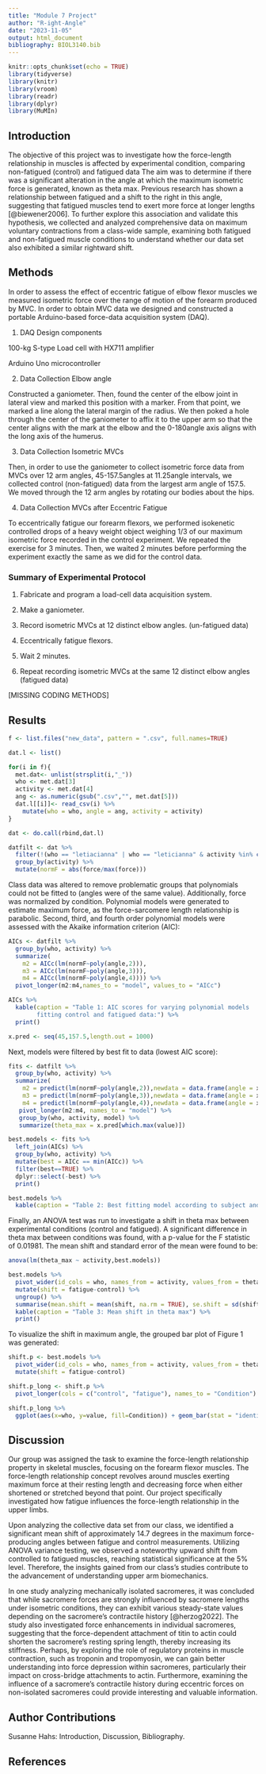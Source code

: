 ```yaml
---
title: "Module 7 Project"
author: "R-ight-Angle"
date: "2023-11-05"
output: html_document
bibliography: BIOL3140.bib
---
```


```r
knitr::opts_chunk$set(echo = TRUE)
library(tidyverse)
library(knitr)
library(vroom)
library(readr)
library(dplyr)
library(MuMIn)
```

## Introduction 

The objective of this project was to investigate how the force-length relationship in muscles is affected by experimental condition, comparing non-fatigued (control) and fatigued data The aim was to determine if there was a significant alteration in the angle at which the maximum isometric force is generated, known as theta max. Previous research has shown a relationship between fatigued and a shift to the right in this angle, suggesting that fatigued muscles tend to exert more force at longer lengths [@biewener2006]. To further explore this association and validate this hypothesis, we collected and analyzed comprehensive data on maximum voluntary contractions from a class-wide sample, examining both fatigued and non-fatigued muscle conditions to understand whether our data set also exhibited a similar rightward shift.

## Methods 

In order to assess the effect of eccentric fatigue of elbow flexor muscles we measured isometric force over the range of motion of the forearm produced by MVC. In order to obtain MVC data we designed and constructed a portable Arduino-based force-data acquisition system (DAQ).

1. DAQ Design components

100-kg S-type Load cell with HX711 amplifier 

Arduino Uno microcontroller 

2. Data Collection Elbow angle 

Constructed a ganiometer. Then, found the center of the elbow joint in lateral view and marked this position with a marker. From that point, we marked a line along the lateral margin of the radius. We then poked a hole through the center of the ganiometer to affix it to the upper arm so that the center aligns with the mark at the elbow and the 0-180angle axis aligns with the long axis of the humerus. 

3. Data Collection Isometric MVCs

Then, in order to use the ganiometer to collect isometric force data from MVCs over 12 arm angles, 45-157.5angles at 11.25angle intervals, we collected control (non-fatigued) data from the largest arm angle of 157.5. We moved through the 12 arm angles by rotating our bodies about the hips. 

4. Data Collection MVCs after Eccentric Fatigue 

To eccentrically fatigue our forearm flexors, we performed isokenetic controlled drops of a heavy weight object weighing 1/3 of our maximum isometric force recorded in the control experiment. We repeated the exercise for 3 minutes. Then, we waited 2 minutes before performing the experiment exactly the same as we did for the control data. 

### Summary of Experimental Protocol

1. Fabricate and program a load-cell data acquisition system.

2. Make a ganiometer.

3. Record isometric MVCs at 12 distinct elbow angles. (un-fatigued data)

4. Eccentrically fatigue flexors.

5. Wait 2 minutes.

6. Repeat recording isometric MVCs at the same 12 distinct elbow angles (fatigued data)

[MISSING CODING METHODS]

## Results 

```r

f <- list.files("new_data", pattern = ".csv", full.names=TRUE)

dat.l <- list()

for(i in f){
  met.dat<- unlist(strsplit(i,"_"))
  who <- met.dat[3]
  activity <- met.dat[4]
  ang <- as.numeric(gsub(".csv","", met.dat[5]))
  dat.l[[i]]<- read_csv(i) %>%
    mutate(who = who, angle = ang, activity = activity)
}

dat <- do.call(rbind,dat.l)
```

```r
datfilt <- dat %>%
  filter(!(who == "letiacianna" | who == "leticianna" & activity %in% c("fatigue", "control"))) %>%
  group_by(activity) %>%
  mutate(normF = abs(force/max(force)))
```

Class data was altered to remove problematic groups that polynomials could not be fitted to (angles were of the same value). Additionally, force was normalized by condition. Polynomial models were generated to estimate maximum force, as the force-sarcomere length relationship is parabolic. Second, third, and fourth order polynomial models were assessed with the Akaike information criterion (AIC):

```r
AICs <- datfilt %>%
  group_by(who, activity) %>%
  summarize(
    m2 = AICc(lm(normF~poly(angle,2))), 
    m3 = AICc(lm(normF~poly(angle,3))), 
    m4 = AICc(lm(normF~poly(angle,4)))) %>%
  pivot_longer(m2:m4,names_to = "model", values_to = "AICc")

AICs %>%
  kable(caption = "Table 1: AIC scores for varying polynomial models 
        fitting control and fatigued data:") %>%
  print()

x.pred <- seq(45,157.5,length.out = 1000)
```

Next, models were filtered by best fit to data (lowest AIC score): 

```r
fits <- datfilt %>%
  group_by(who, activity) %>%
  summarize(
    m2 = predict(lm(normF~poly(angle,2)),newdata = data.frame(angle = x.pred)), 
    m3 = predict(lm(normF~poly(angle,3)),newdata = data.frame(angle = x.pred)), 
    m4 = predict(lm(normF~poly(angle,4)),newdata = data.frame(angle = x.pred))) %>%
   pivot_longer(m2:m4, names_to = "model") %>%
   group_by(who, activity, model) %>%
   summarize(theta_max = x.pred[which.max(value)])

best.models <- fits %>%
  left_join(AICs) %>%
  group_by(who, activity) %>%
  mutate(best = AICc == min(AICc)) %>%
  filter(best==TRUE) %>%
  dplyr::select(-best) %>%
  print()

best.models %>%
  kable(caption = "Table 2: Best fitting model according to subject and condition, with predicted theta max value")
```

Finally, an ANOVA test was run to investigate a shift in theta max between experimental conditions (control and fatigued). A significant difference in theta max between conditions was found, with a p-value for the F statistic of 0.01981. The mean shift and standard error of the mean were found to be:

``` r
anova(lm(theta_max ~ activity,best.models))

best.models %>%
  pivot_wider(id_cols = who, names_from = activity, values_from = theta_max) %>%
  mutate(shift = fatigue-control) %>%
  ungroup() %>%
  summarise(mean.shift = mean(shift, na.rm = TRUE), se.shift = sd(shift, na.rm = TRUE)/sqrt(length(shift))) %>%
  kable(caption = "Table 3: Mean shift in theta max") %>%
  print()
```

To visualize the shift in maximum angle, the grouped bar plot of Figure 1 was generated:

``` r
shift.p <- best.models %>%
  pivot_wider(id_cols = who, names_from = activity, values_from = theta_max) %>%
  mutate(shift = fatigue-control)

shift.p_long <- shift.p %>%
  pivot_longer(cols = c("control", "fatigue"), names_to = "Condition")

shift.p_long %>%
  ggplot(aes(x=who, y=value, fill=Condition)) + geom_bar(stat = "identity", position = "dodge", width = 0.5) + scale_x_discrete(labels = NULL) + theme_classic() + coord_flip() + ylab("Theta max (º)") + ggtitle("Figure 1: Theta max dependent on experimental condition for each participant")

```

## Discussion 

Our group was assigned the task to examine the force-length relationship property in skeletal muscles, focusing on the forearm flexor muscles. The force-length relationship concept revolves around muscles exerting maximum force at their resting length and decreasing force when either shortened or stretched beyond that point. Our project specifically investigated how fatigue influences the force-length relationship in the upper limbs. 

Upon analyzing the collective data set from our class, we identified a significant mean shift of approximately 14.7 degrees in the maximum force-producing angles between fatigue and control measurements. Utilizing ANOVA variance testing, we observed a noteworthy upward shift from controlled to fatigued muscles, reaching statistical significance at the 5% level. Therefore, the insights gained from our class's studies contribute to the advancement of understanding upper arm biomechanics. 

In one study analyzing mechanically isolated sacromeres, it was concluded that while sacromere forces are strongly influenced by sacromere lengths under isometric conditions, they can exhibit various steady-state values depending on the sacromere's contractile history [@herzog2022]. The study also investigated force enhancements in individual sacromeres, suggesting that the force-dependent attachment of titin to actin could shorten the sacromere's resting spring length, thereby increasing its stiffness. Perhaps, by exploring the role of regulatory proteins in muscle contraction, such as troponin and tropomyosin, we can gain better understanding into force depression within sacromeres, particularly their impact on cross-bridge attachments to actin. Furthermore, examining the influence of a sacromere's contractile history during eccentric forces on non-isolated sacromeres could provide interesting and valuable information. 


## Author Contributions 

Susanne Hahs: Introduction, Discussion, Bibliography. 

## References 
